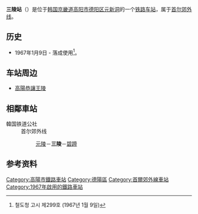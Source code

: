 {{朝鮮半島車站資訊
|公司色 = #0066b3
|文字色 = 
|站名 = 三陵站<br />{{lang|en|Samneung}}
|圖片 = Korail Samneung Station Platform 2.jpg
|pxl = 
|圖片說明 = 车站站台
|車站編號 =
|前一站 = [[元陵站|元陵]]
|前一站距離 =2.1
|後一站距離 =4.2
|後一站 = [[碧蹄站|碧蹄]]
|所屬路線 = [[首尔郊外线|首尔郊外线]]
|距離 = 7.8
|起點站 = [[陵谷站|陵谷]]
|諺文 = 삼릉역
|朝鮮漢字 = 三陵驛
|文觀部式 =Samneung-yeok 
|馬-賴式 =
|副站名 = 
|停站路線數 = 
|所屬公司 = [[韩国铁道公社|韩国铁道公社]]
|所在地 =[[京畿道|京畿道]][[高阳市|高阳市]][[德阳区|德阳区]][[元新洞|元新洞]]
|車站構造 = 地面车站
|月台配置 = 1面1线
|啟用年月日 =1967年1月9日 
|廢站年月日 = 
|上下車人次 =
|統計年度 =
|轉車 = 
|備註 = 
|全寬備註 = 
}}

'''三陵站'''（{{kor|諺=삼릉역|漢=三陵驛|羅=Samneung yeok|f=y}}）是位于[[韩国|韩国]][[京畿道|京畿道]][[高阳市|高阳市]][[德阳区|德阳区]][[元新洞|元新洞]]的一个[[铁路车站|铁路车站]]，属于[[首尔郊外线|首尔郊外线]]。

== 历史 ==
*1967年1月9日 - 落成使用<ref>철도청 고시 제299호 (1967년 1월 9일)</ref>。

== 车站周边 ==
*[[高陽恭讓王陵|高陽恭讓王陵]]

== 相鄰車站 ==
;韓国铁道公社
:首尔郊外线
::[[元陵站|元陵]]－'''三陵'''－[[碧蹄站|碧蹄]]

== 参考资料 ==
{{reflist}}

{{首尔郊外线}}

[[Category:高陽市鐵路車站|Category:高陽市鐵路車站]]
[[Category:德陽區|Category:德陽區]]
[[Category:首爾郊外線車站|Category:首爾郊外線車站]]
[[Category:1967年啟用的鐵路車站|Category:1967年啟用的鐵路車站]]